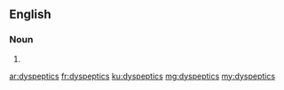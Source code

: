 ==English==

===Noun===
{{head|en|plural}}

# {{plural of|dyspeptic|lang=en}}

[[ar:dyspeptics]]
[[fr:dyspeptics]]
[[ku:dyspeptics]]
[[mg:dyspeptics]]
[[my:dyspeptics]]